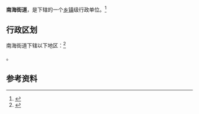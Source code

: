 {{中国乡级行政区|41/17/02/005/000}}

'''南海街道'''，是{{PRC admin/fullname|41/17/02/005/000|3}}下辖的一个[[乡镇|乡镇]]级行政单位。<ref>{{PRC admin/ref sgc|{{PRC admin/parent|41/17/02/005/000}}}}</ref>

== 行政区划 ==

南海街道下辖以下地区：<ref>{{PRC admin/ref sgc|41/17/02/005/000}}</ref>

{{PRC admin/children|41/17/02/005/000}}。

== 参考资料 ==

{{reflist}}

{{行政区划小作品}}
{{PRC admin/navcat|41/17/02/005/000}}